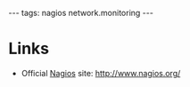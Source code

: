 ---
tags: nagios network.monitoring
---
= Links =

* Official [[Nagios]] site: http://www.nagios.org/
